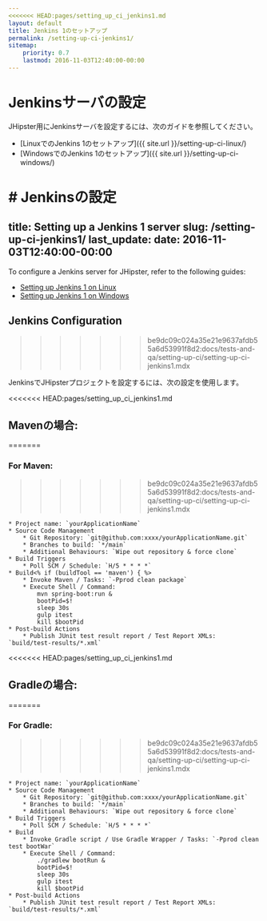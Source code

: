 ```yaml
---
<<<<<<< HEAD:pages/setting_up_ci_jenkins1.md
layout: default
title: Jenkins 1のセットアップ
permalink: /setting-up-ci-jenkins1/
sitemap:
    priority: 0.7
    lastmod: 2016-11-03T12:40:00-00:00
---
```


# <i class="fa fa-wrench"></i> Jenkinsサーバの設定

JHipster用にJenkinsサーバを設定するには、次のガイドを参照してください。

- [LinuxでのJenkins 1のセットアップ]({{ site.url }}/setting-up-ci-linux/)
- [WindowsでのJenkins 1のセットアップ]({{ site.url }}/setting-up-ci-windows/)

#<i class="fa fa-sliders"></i> Jenkinsの設定
=======
title: Setting up a Jenkins 1 server
slug: /setting-up-ci-jenkins1/
last_update:
  date: 2016-11-03T12:40:00-00:00
---

To configure a Jenkins server for JHipster, refer to the following guides:

- [Setting up Jenkins 1 on Linux](/setting-up-ci-linux/)
- [Setting up Jenkins 1 on Windows](/setting-up-ci-windows/)

## Jenkins Configuration
>>>>>>> be9dc09c024a35e21e9637afdb55a6d53991f8d2:docs/tests-and-qa/setting-up-ci/setting-up-ci-jenkins1.mdx

JenkinsでJHipsterプロジェクトを設定するには、次の設定を使用します。

<<<<<<< HEAD:pages/setting_up_ci_jenkins1.md
## Mavenの場合:
=======
### For Maven:
>>>>>>> be9dc09c024a35e21e9637afdb55a6d53991f8d2:docs/tests-and-qa/setting-up-ci/setting-up-ci-jenkins1.mdx

```
* Project name: `yourApplicationName`
* Source Code Management
    * Git Repository: `git@github.com:xxxx/yourApplicationName.git`
    * Branches to build: `*/main`
    * Additional Behaviours: `Wipe out repository & force clone`
* Build Triggers
    * Poll SCM / Schedule: `H/5 * * * *`
* Build<% if (buildTool == 'maven') { %>
    * Invoke Maven / Tasks: `-Pprod clean package`
    * Execute Shell / Command:
        mvn spring-boot:run &
        bootPid=$!
        sleep 30s
        gulp itest
        kill $bootPid
* Post-build Actions
    * Publish JUnit test result report / Test Report XMLs: `build/test-results/*.xml`
```

<<<<<<< HEAD:pages/setting_up_ci_jenkins1.md
## Gradleの場合:
=======
### For Gradle:

>>>>>>> be9dc09c024a35e21e9637afdb55a6d53991f8d2:docs/tests-and-qa/setting-up-ci/setting-up-ci-jenkins1.mdx
```
* Project name: `yourApplicationName`
* Source Code Management
    * Git Repository: `git@github.com:xxxx/yourApplicationName.git`
    * Branches to build: `*/main`
    * Additional Behaviours: `Wipe out repository & force clone`
* Build Triggers
    * Poll SCM / Schedule: `H/5 * * * *`
* Build
    * Invoke Gradle script / Use Gradle Wrapper / Tasks: `-Pprod clean test bootWar`
    * Execute Shell / Command:
        ./gradlew bootRun &
        bootPid=$!
        sleep 30s
        gulp itest
        kill $bootPid
* Post-build Actions
    * Publish JUnit test result report / Test Report XMLs: `build/test-results/*.xml`
```

